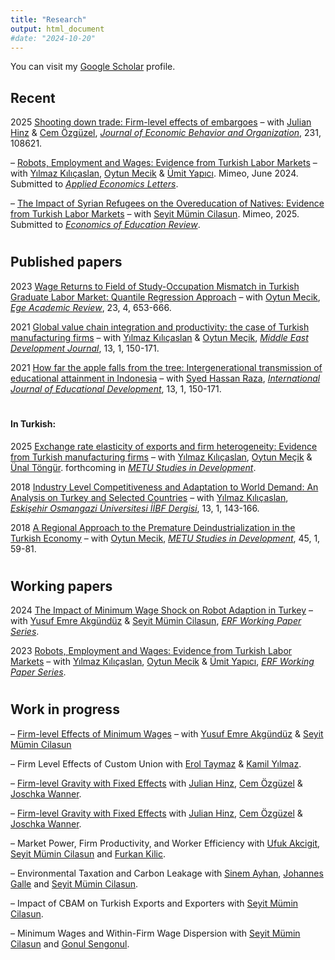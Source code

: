 ```yaml
---
title: "Research"
output: html_document
#date: "2024-10-20"
---
```


You can visit my [Google Scholar](https://scholar.google.com/citations?user=9pQjY1IAAAAJ&hl=en) profile.

## Recent
2025  [Shooting down trade: Firm-level effects of embargoes](sdown.html) -- with [Julian Hinz](https://julianhinz.com/) & [Cem Özgüzel](https://sites.google.com/view/cemozguzel/home), [*Journal of Economic Behavior and Organization*](https://www.sciencedirect.com/journal/journal-of-economic-behavior-and-organization), 231, 108621.

-- [Robots, Employment and Wages: Evidence from Turkish Labor Markets](robot_121G176.html) -- with [Yılmaz Kılıçaslan](https://avesis.anadolu.edu.tr/ykilicaslan), [Oytun Mecik](https://iibf.ogu.edu.tr/Personel/Detay/14/doc-dr-oytun-mecik) & [Ümit Yapıcı](https://unis.ahievran.edu.tr/akademisyen/umityapici). Mimeo, June 2024.
Submitted to [*Applied Economics Letters*](https://www.tandfonline.com/journals/rael20).


--  [The Impact of Syrian Refugees on the Overeducation of Natives: Evidence from Turkish Labor Markets](overeducation.html) -- with [Seyit Mümin Cilasun](https://avesis.tedu.edu.tr/seyit.cilasun). Mimeo, 2025. Submitted to [*Economics of Education Review*](https://www.sciencedirect.com/journal/economics-of-education-review).

#
#
#


## Published papers

2023  [Wage Returns to Field of Study-Occupation Mismatch in Turkish Graduate Labor Market: Quantile Regression Approach](hmismatch.html) -- with [Oytun Mecik](https://iibf.ogu.edu.tr/Personel/Detay/14/doc-dr-oytun-mecik), [*Ege Academic Review*](https://dergipark.org.tr/en/pub/eab), 23, 4, 653-666.


2021  [Global value chain integration and productivity: the case of Turkish manufacturing firms](gvc.html) -- with [Yılmaz Kılıçaslan](https://avesis.anadolu.edu.tr/ykilicaslan)  & [Oytun Meçik](https://iibf.ogu.edu.tr/Personel/Detay/14/doc-dr-oytun-mecik), [*Middle East Development Journal*](https://www.tandfonline.com/journals/rmdj20), 13, 1, 150-171.


2021  [How far the apple falls from the tree: Intergenerational transmission of educational attainment in Indonesia](howfar.html) -- with [Syed Hassan Raza](http://www.qau.edu.pk/profile.php?id=809037), [*International Journal of Educational Development*](https://www.sciencedirect.com/journal/international-journal-of-educational-development), 13, 1, 150-171.


#
#

#### In Turkish:
2025  [Exchange rate elasticity of exports and firm heterogeneity: Evidence from Turkish manufacturing firms](122R003.html) -- with [Yılmaz Kılıçaslan](https://avesis.anadolu.edu.tr/ykilicaslan), [Oytun Meçik](https://iibf.ogu.edu.tr/Personel/Detay/14/doc-dr-oytun-mecik) & [Ünal Töngür](https://avesis.akdeniz.edu.tr/unaltongur/).
forthcoming in [*METU Studies in Development*](http://www2.feas.metu.edu.tr/metusd/ojs/index.php/metusd/index).

2018  [Industry Level Competitiveness and Adaptation to World Demand: An Analysis on Turkey and Selected Countries](esogu_demand.html) -- with [Yılmaz Kılıçaslan](https://avesis.anadolu.edu.tr/ykilicaslan), [*Eskişehir Osmangazi Üniversitesi İİBF Dergisi*](https://dergipark.org.tr/tr/pub/oguiibf), 13, 1, 143-166.

2018  [A Regional Approach to the Premature Deindustrialization in the Turkish
Economy](metu_denind.html) -- with [Oytun Mecik](https://iibf.ogu.edu.tr/Personel/Detay/14/doc-dr-oytun-mecik), [*METU Studies in Development*](http://www2.feas.metu.edu.tr/metusd/ojs/index.php/metusd/index), 45, 1, 59-81.

#
#
#

## Working papers
2024  [The Impact of Minimum Wage Shock on Robot Adaption in Turkey](minwage_robot.html) -- with [Yusuf Emre Akgündüz](http://myweb.sabanciuniv.edu/emreakgunduz/) & [Seyit Mümin Cilasun](https://avesis.tedu.edu.tr/seyit.cilasun), [*ERF Working Paper Series*](https://erf.org.eg/publication_cat/working-paper-series/).

2023  [Robots, Employment and Wages: Evidence from Turkish Labor Markets](robot_121G176.html) -- with [Yılmaz Kılıçaslan](https://avesis.anadolu.edu.tr/ykilicaslan), [Oytun Mecik](https://iibf.ogu.edu.tr/Personel/Detay/14/doc-dr-oytun-mecik) & [Ümit Yapıcı](https://unis.ahievran.edu.tr/akademisyen/umityapici), [*ERF Working Paper Series*](https://erf.org.eg/publication_cat/working-paper-series/).




#
#
#

## Work in progress

-- [Firm-level Effects of Minimum Wages](minwage_prices.html) -- with [Yusuf Emre Akgündüz](http://myweb.sabanciuniv.edu/emreakgunduz/) & [Seyit Mümin Cilasun](https://avesis.tedu.edu.tr/seyit.cilasun)

-- Firm Level Effects of Custom Union with [Erol Taymaz](https://users.metu.edu.tr/etaymaz/) & [Kamil Yılmaz](https://sites.google.com/view/kamilyilmaz/).


-- [Firm-level Gravity with Fixed Effects](fes_firm.html) with [Julian Hinz](https://julianhinz.com/), [Cem Özgüzel](https://sites.google.com/view/cemozguzel/home) & [Joschka Wanner](https://www.ifw-kiel.de/experts/joschka-wanner/).


-- [Firm-level Gravity with Fixed Effects](fes_firm.html) with [Julian Hinz](https://julianhinz.com/), [Cem Özgüzel](https://sites.google.com/view/cemozguzel/home) & [Joschka Wanner](https://www.ifw-kiel.de/experts/joschka-wanner/).


-- Market Power, Firm Productivity, and Worker Efficiency with [Ufuk Akcigit](https://www.ufukakcigit.com/), [Seyit Mümin Cilasun](https://avesis.tedu.edu.tr/seyit.cilasun) and [Furkan Kilic](https://economics.uchicago.edu/directory/Furkan-K%C4%B1l%C4%B1c).



-- Environmental Taxation and Carbon Leakage with [Sinem Ayhan](https://leibniz-ios.de/en/people/details/sinem-ayhan), [Johannes Galle](https://steg.cepr.org/researchers-directory/johannes-galle) and [Seyit Mümin Cilasun](https://avesis.tedu.edu.tr/seyit.cilasun).


-- Impact of CBAM on Turkish Exports and Exporters with [Seyit Mümin Cilasun](https://avesis.tedu.edu.tr/seyit.cilasun).


-- Minimum Wages and Within-Firm Wage Dispersion with [Seyit Mümin Cilasun](https://avesis.tedu.edu.tr/seyit.cilasun) and [Gonul Sengonul](https://www.ozyegin.edu.tr/en/faculty/gonulsengul).



